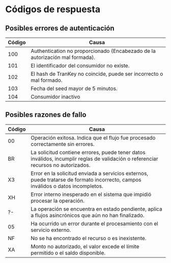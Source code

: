 
<HeroPattern />

# Códigos de respuesta

## Posibles errores de autenticación

| Código | Causa                                                                       |
|--------|-----------------------------------------------------------------------------|
| 100    | Authentication no proporcionado (Encabezado de la autorización mal formada).|
| 101    | El identificador del consumidor no existe.                                  |
| 102    | El hash de TranKey no coincide, puede ser incorrecto o mal formado.         |
| 103    | Fecha del seed mayor de 5 minutos.                                          |
| 104    | Consumidor inactivo                                                         |


## Posibles razones de fallo

| Código | Causa                                                                                                                             |
|--------|-----------------------------------------------------------------------------------------------------------------------------------|
| 00     | Operación exitosa. Indica que el flujo fue procesado correctamente sin errores.                                                   |
| BR     | La solicitud contiene errores, puede tener datos inválidos, incumplir reglas de validación o referenciar recursos no autorizados. |
| X3     | Error en la solicitud enviada a servicios externos, puede tratarse de formato incorrecto, campos inválidos o datos incompletos.   |
| XH     | Error interno inesperado en el sistema que impidió procesar la operación.                                                         |
| ?-     | La operación se encuentra en estado pendiente, aplica a flujos asincrónicos que aún no han finalizado.                            |
| 05     | Ha ocurrido un error durante el procesamiento con el servicio externo.                                                            |
| NF     | No se ha encontrado el recurso o es inexistente.                                                                           |
| XA     | Monto no autorizado, el valor excede el límite permitido o el saldo disponible.                                                        |